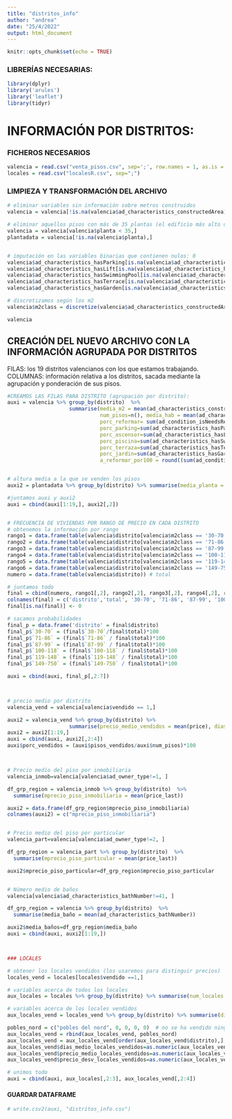 ---
title: "distritos_info"
author: "andrea"
date: "25/4/2022"
output: html_document
---

```{r setup, include=FALSE}
knitr::opts_chunk$set(echo = TRUE)
```

### LIBRERÍAS NECESARIAS:

```{r}
library(dplyr)
library('arules')
library('leaflet')
library(tidyr)
```


# INFORMACIÓN POR DISTRITOS:

### FICHEROS NECESARIOS
```{r}
valencia = read.csv("venta_pisos.csv", sep=';', row.names = 1, as.is = FALSE)
locales = read.csv("localesR.csv", sep=";")
```


### LIMPIEZA  Y TRANSFORMACIÓN DEL ARCHIVO
```{r}
# eliminar variables sin información sobre metros construidos
valencia = valencia[!is.na(valencia$ad_characteristics_constructedArea),]

# eliminar aquellos pisos con más de 35 plantas (el edificio más alto de valencia tiene 35 plantas)
valencia = valencia[valencia$planta < 35,]
plantadata = valencia[!is.na(valencia$planta),]


# imputación en las variables binarias que contienen nulos: 0
valencia$ad_characteristics_hasParking[is.na(valencia$ad_characteristics_hasParking)] = 0
valencia$ad_characteristics_hasLift[is.na(valencia$ad_characteristics_hasLift)] = 0
valencia$ad_characteristics_hasSwimmingPool[is.na(valencia$ad_characteristics_hasSwimmingPool)] = 0
valencia$ad_characteristics_hasTerrace[is.na(valencia$ad_characteristics_hasTerrace)] = 0
valencia$ad_characteristics_hasGarden[is.na(valencia$ad_characteristics_hasGarden)] = 0

# discretizamos según los m2
valencia$m2class = discretize(valencia$ad_characteristics_constructedArea, method='frequency', breaks=6, labels=c('30-70', '71-86', '87-99', '100-118', '119-148', '149-750'))

valencia
```



## CREACIÓN DEL NUEVO ARCHIVO CON LA INFORMACIÓN AGRUPADA POR DISTRITOS

FILAS: los 19 distritos valencianos con los que estamos trabajando.
COLUMNAS: información relativa a los distritos, sacada mediante la agrupación y ponderación de sus pisos.
```{r}
#CREAMOS LAS FILAS PARA DISTRITO (agrupación por distrito):
auxi = valencia %>% group_by(distrito)  %>%
                    summarise(media_m2 = mean(ad_characteristics_constructedArea), 
                              num_pisos=n(), media_hab = mean(ad_characteristics_roomNumber), 
                              porc_reformar= sum(ad_condition_isNeedsRenovating==1)/n()*100,                               porc_inmobiliaria=sum(ad_owner_type==2)/num_pisos*100,
                              porc_parking=sum(ad_characteristics_hasParking==1)/n()*100,
                              porc_ascensor=sum(ad_characteristics_hasLift==1)/n()*100,
                              porc_piscina=sum(ad_characteristics_hasSwimmingPool==1)/n()*100,
                              porc_terraza=sum(ad_characteristics_hasTerrace)/n()*100,
                              porc_jardin=sum(ad_characteristics_hasGarden)/n()*100,
                              a_reformar_por100 = round((sum(ad_condition_isNeedsRenovating==1)*100)/n(),2))


# altura media a la que se venden los pisos
auxi2 = plantadata %>% group_by(distrito) %>% summarise(media_planta = mean(planta))

#juntamos auxi y auxi2
auxi = cbind(auxi[1:19,], auxi2[,2])


# FRECUENCIA DE VIVIENDAS POR RANGO DE PRECIO EN CADA DISTRITO
# obtenemos la información por rango
rango1 = data.frame(table(valencia$distrito[valencia$m2class == '30-70']))
rango2 = data.frame(table(valencia$distrito[valencia$m2class == '71-86']))
rango3 = data.frame(table(valencia$distrito[valencia$m2class == '87-99']))
rango4 = data.frame(table(valencia$distrito[valencia$m2class == '100-118']))
rango5 = data.frame(table(valencia$distrito[valencia$m2class == '119-148']))
rango6 = data.frame(table(valencia$distrito[valencia$m2class == '149-750']))
numero = data.frame(table(valencia$distrito)) # total

# juntamos todo
final = cbind(numero, rango1[,2], rango2[,2], rango3[,2], rango4[,2], rango5[,2], rango6[,2])
colnames(final) = c('distrito','total', '30-70', '71-86', '87-99', '100-118', '119-148', '149-750')
final[is.na(final)] <- 0

# sacamos probabilidades
final_p = data.frame('distrito' = final$distrito)
final_p$`30-70` = (final$`30-70`/final$total)*100
final_p$`71-86` = (final$`71-86` / final$total)*100
final_p$`87-99` = (final$`87-99` / final$total)*100
final_p$`100-118` = (final$`100-118` / final$total)*100
final_p$`119-148` = (final$`119-148` / final$total)*100
final_p$`149-750` = (final$`149-750` / final$total)*100

auxi = cbind(auxi, final_p[,2:7])



# precio medio por distrito
valencia_vend = valencia[valencia$vendido == 1,]

auxi2 = valencia_vend %>% group_by(distrito) %>% 
                    summarise(precio_medio_vendidos = mean(price), dias_medio_casa_vendidos = mean(tiempo_venta), pisos_vendidos = n(), precio_m2 = mean(price/ad_characteristics_constructedArea))
auxi2 = auxi2[1:19,]
auxi = cbind(auxi, auxi2[,2:4])
auxi$porc_vendidos = (auxi$pisos_vendidos/auxi$num_pisos)*100



# Precio medio del piso por inmobiliaria
valencia_inmob=valencia[valencia$ad_owner_type!=1, ]

df_grp_region = valencia_inmob %>% group_by(distrito)  %>%
  summarise(mprecio_piso_inmobiliaria = mean(price_last))

auxi2 = data.frame(df_grp_region$mprecio_piso_inmobiliaria)
colnames(auxi2) = c("mprecio_piso_inmobiliaria")


# Precio medio del piso por particular
valencia_part=valencia[valencia$ad_owner_type!=2, ]

df_grp_region = valencia_part %>% group_by(distrito)  %>%
  summarise(mprecio_piso_particular = mean(price_last))

auxi2$mprecio_piso_particular=df_grp_region$mprecio_piso_particular


# Número medio de baños
valencia[valencia$ad_characteristics_bathNumber!=41, ]

df_grp_region = valencia %>% group_by(distrito)  %>%
  summarise(media_baño = mean(ad_characteristics_bathNumber))

auxi2$media_baños=df_grp_region$media_baño
auxi = cbind(auxi, auxi2[1:19,])



### LOCALES

# obtener los locales vendidos (los usaremos para distinguir precios)
locales_vend = locales[locales$vendido ==1,]

# variables acerca de todos los locales
aux_locales = locales %>% group_by(distrito) %>% summarise(num_locales = n(), precio_medio_locales = mean(price))

# variables acerca de los locales vendidos
aux_locales_vend = locales_vend %>% group_by(distrito) %>% summarise(dias_medio_locales_vendidos = mean(tiempo_venta), precio_medio_locales_vendidos = mean(price), precio_desv_locales_vendidos = sd(price))

pobles_nord = c("pobles del nord", 0, 0, 0, 0)  # no se ha vendido ningun local en este distrito
aux_locales_vend = rbind(aux_locales_vend, pobles_nord)
aux_locales_vend = aux_locales_vend[order(aux_locales_vend$distrito),]
aux_locales_vend$dias_medio_locales_vendidos=as.numeric(aux_locales_vend$dias_medio_locales_vendidos)
aux_locales_vend$precio_medio_locales_vendidos=as.numeric(aux_locales_vend$precio_medio_locales_vendidos)
aux_locales_vend$precio_desv_locales_vendidos=as.numeric(aux_locales_vend$precio_desv_locales_vendidos)

# unimos todo
auxi = cbind(auxi, aux_locales[,2:3], aux_locales_vend[,2:4])

```

#### GUARDAR DATAFRAME
```{r}
# write.csv2(auxi, "distritos_info.csv")
```


